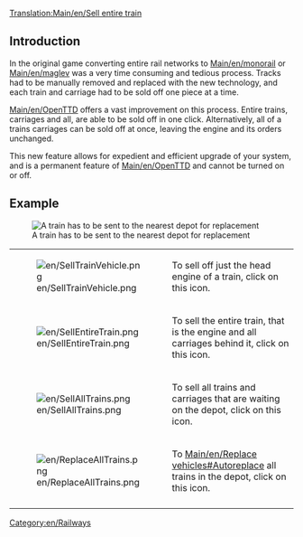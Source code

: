 [[Translation:Main/en/Sell entire train]]
== Introduction ==
In the original game converting entire rail networks to [[Main/en/monorail]] or [[Main/en/maglev]] was a very time consuming and tedious process.  Tracks had to be manually removed and replaced with the new technology, and each train and carriage had to be sold off one piece at a time.

[[Main/en/OpenTTD]] offers a vast improvement on this process.  Entire trains, carriages and all, are able to be sold off in one click.  Alternatively, all of a trains carriages can be sold off at once, leaving the engine and its orders unchanged.

This new feature allows for expedient and efficient upgrade of your system, and is a permanent feature of [[Main/en/OpenTTD]] and cannot be turned on or off.

== Example ==
[[File:en/TrainDepot-Overview.png|frame|left|A train has to be sent to the nearest depot for replacement]]

{|
|-
|[[File:en/SellTrainVehicle.png]]
|To sell off just the head engine of a train, click on this icon.
|-
|[[File:en/SellEntireTrain.png]]
|To sell the entire train, that is the engine and all carriages behind it, click on this icon.
|-
|[[File:en/SellAllTrains.png]]
|To sell all trains and carriages that are waiting on the depot, click on this icon.
|-
|[[File:en/ReplaceAllTrains.png]]
|To [[Main/en/Replace vehicles#Autoreplace]] all trains in the depot, click on this icon.
|-
|}

[[Category:en/Railways]]
